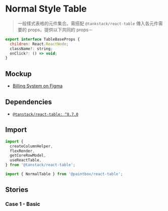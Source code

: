 
<Meta title="React/Table/Normal Style/Doc" />

# Normal Style Table

> 一般樣式表格的元件集合。需搭配 `@tankstack/react-table` 傳入各元件需要的 props，提供以下共同的 props－

```javascript
export interface TableBaseProps {
  children: React.ReactNode;
  className?: string;
  onClick?: () => void;
}
```

## Mockup

- [Billing System on Figma](https://www.figma.com/file/rvTsTJLCarPAEYvdXQuRDY/Billing-System---1.0.0?node-id=5284%3A14149)

## Dependencies

- [`@tanstack/react-table: ^8.7.0`](https://tanstack.com/table/v8)

## Import 

```jsx
import {
  createColumnHelper,
  flexRender,
  getCoreRowModel,
  useReactTable,
} from '@tanstack/react-table';

import { NormalTable } from '@paintbox/react-table';
```

## Stories

### Case 1 - Basic

<Story id="react-table-normal-style-case-1-basic--default" />